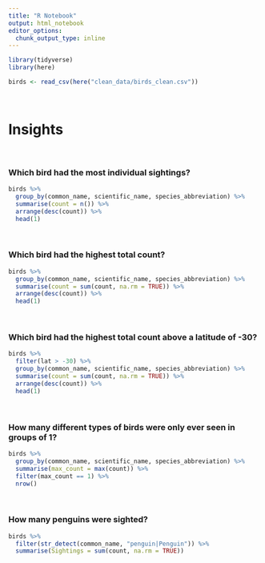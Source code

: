 ```yaml
---
title: "R Notebook"
output: html_notebook
editor_options: 
  chunk_output_type: inline
---
```



```r
library(tidyverse)
library(here) 

birds <- read_csv(here("clean_data/birds_clean.csv"))
```

<br>

# Insights #

<br>

### Which bird had the most individual sightings? ###

```r
birds %>%
  group_by(common_name, scientific_name, species_abbreviation) %>%
  summarise(count = n()) %>% 
  arrange(desc(count)) %>%
  head(1)
```

<br>

### Which bird had the highest total count? ###

```r
birds %>%
  group_by(common_name, scientific_name, species_abbreviation) %>%
  summarise(count = sum(count, na.rm = TRUE)) %>% 
  arrange(desc(count)) %>%
  head(1)
```

<br>

### Which bird had the highest total count above a latitude of -30? ###

```r
birds %>%
  filter(lat > -30) %>%
  group_by(common_name, scientific_name, species_abbreviation) %>%
  summarise(count = sum(count, na.rm = TRUE)) %>% 
  arrange(desc(count)) %>%
  head(1)
```

<br>

### How many different types of birds were only ever seen in groups of 1? ###

```r
birds %>%
  group_by(common_name, scientific_name, species_abbreviation) %>%
  summarise(max_count = max(count)) %>% 
  filter(max_count == 1) %>%
  nrow()
```
<br>

### How many penguins were sighted? ###

```r
birds %>%
  filter(str_detect(common_name, "penguin|Penguin")) %>%
  summarise(Sightings = sum(count, na.rm = TRUE))
```
